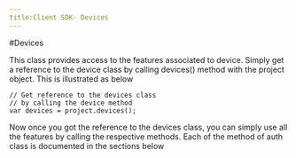 ```yaml
---
title:Client SDK- Devices
---
```


#Devices

This class provides access to the features associated to device. Simply get a reference to the device class by calling devices() method with the project object. This is illustrated as below
```
// Get reference to the devices class
// by calling the device method
var devices = project.devices();
```

Now once you got the reference to the devices class, you can simply use all the features by calling the respective methods. Each of the method of auth class is documented in the sections below

